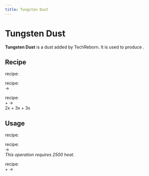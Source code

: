```yaml
---
title: Tungsten Dust
---
```


<ItemImage file="tungsten_dust" alt="Tungsten Dust" size="200" />

# Tungsten Dust

**Tungsten Dust** is a dust added by TechReborn. It is used to produce <McItem slug="techreborn:tungsten_ingot" inline={true}/>.

## Recipe

<McItem slug="minecraft:crafting_table" inline={true}/> recipe:  
<CraftingTable recipe="input techreborn:small_pile_of_tungsten_dust techreborn:small_pile_of_tungsten_dust air input techreborn:small_pile_of_tungsten_dust techreborn:small_pile_of_tungsten_dust air input air air air output techreborn:tungsten_dust"/>

<McItem slug="techreborn:grinder" inline={true}/> recipe:  
<McItem slug="techreborn:tungsten_ingot" inline={true}/> → <McItem slug="techreborn:tungsten_dust" inline={true}/>

<McItem slug="techreborn:industrial_grinder" inline={true}/> recipe:  
<McItem slug="techreborn:tungsten_ore" inline={true}/> + <McItem slug="techreborn:water_cell" inline={true}/> →  
2x <McItem slug="techreborn:tungsten_dust" inline={true}/> + 3x <McItem slug="techreborn:small_pile_of_iron_dust" inline={true}/> + 3x <McItem slug="techreborn:small_pile_of_manganese_dust" inline={true}/>

## Usage

<McItem slug="minecraft:crafting_table" inline={true}/> recipe:  
<CraftingTable recipe="input air air air input air techreborn:tungsten_dust air input air air air output techreborn:small_pile_of_tungsten_dust,4"/>

<McItem slug="techreborn:blast_furnace" inline={true}/> recipe:  
<McItem slug="techreborn:tungsten_dust" inline={true}/> → <McItem slug="techreborn:tungsten_ingot" inline={true}/>  
_This operation requires 2500 heat._

<McItem slug="techreborn:industrial_electrolyzer" inline={true}/> recipe:  
<McItem slug="techreborn:tungsten_dust" inline={true}/> + <McItem slug="techreborn:empty_cell" inline={true}/> →  
<McItem slug="techreborn:wolframium_cell" inline={true}/>
